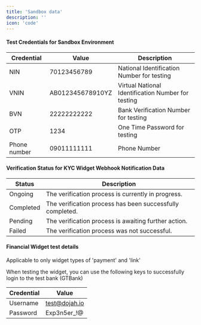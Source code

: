 ```yaml
---
title: 'Sandbox data'
description: ''
icon: 'code'
---
```


#### Test Credentials for Sandbox Environment



| Credential   | Value           | Description                                |
|--------------|-----------------|--------------------------------------------|
|  NIN     | 70123456789     | National Identification Number for testing |
|  VNIN     | AB012345678910YZ | Virtual National Identification Number for testing |
|  BVN     | 22222222222     | Bank Verification Number for testing       |
|  OTP     | 1234            | One Time Password for testing   |
|  Phone number |  09011111111 | Phone Number |


#### Verification Status for KYC Widget Webhook Notification Data



| Status     | Description                                         |
|------------|-----------------------------------------------------|
| Ongoing    | The verification process is currently in progress.  |
| Completed  | The verification process has been successfully completed. |
| Pending    | The verification process is awaiting further action. |
| Failed     | The verification process was not successful.        |



 #### Financial Widget test details


Applicable to only widget types of 'payment' and 'link'

When testing the widget, you can use the following keys to successfully login to the test bank (GTBank)

| Credential | Value              |
|------------|--------------------|
| Username   | test@dojah.io      |
| Password   | Exp3n5er_!@        |

